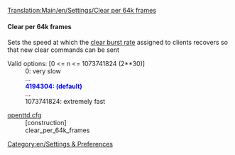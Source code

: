 [[Translation:Main/en/Settings/Clear per 64k frames]]
==== Clear per 64k frames ====
{{en/-}}{{en/Feature|1.1|align="right"|text=(since 1.1.0)}}

Sets the speed at which the [[Main/en/Settings/Clear frame burst|clear burst rate]] assigned to clients recovers so that new clear commands can be sent

;Valid options<nowiki>:</nowiki> [0 <= n <= 1073741824 (2**30)]
: 0: very slow
: ...
: <span style="color:blue">'''4194304: (default)'''</span>
: ...
: 1073741824: extremely fast

;[[Main/en/Openttd.cfg|openttd.cfg]]
:[construction]
:clear_per_64k_frames

[[Category:en/Settings & Preferences]]